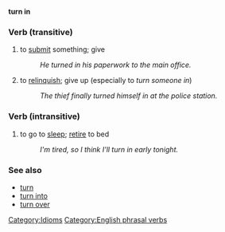 '''turn in'''
===Verb (transitive)===
# to [[submit]] something; give
#: ''He turned in his paperwork to the main office.''
# to [[relinquish]]; give up (especially to ''turn someone in'')
#: ''The thief finally turned himself in at the police station.''

===Verb (intransitive)===
# to go to [[sleep]]; [[retire]] to bed
#: ''I'm tired, so I think I'll turn in early tonight.''

===See also===
*[[turn]]
*[[turn into]]
*[[turn over]]

[[Category:Idioms]] 
[[Category:English phrasal verbs]]